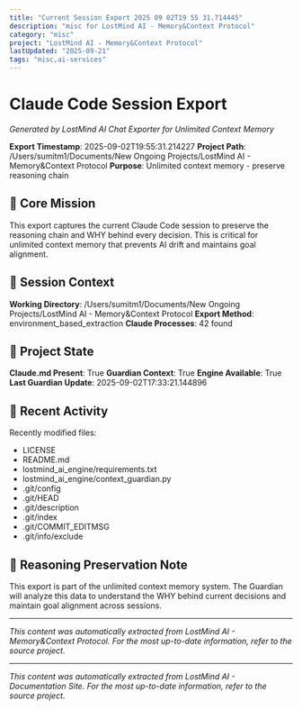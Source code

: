 ```yaml
---
title: "Current Session Export 2025 09 02T19 55 31.714445"
description: "misc for LostMind AI - Memory&Context Protocol"
category: "misc"
project: "LostMind AI - Memory&Context Protocol"
lastUpdated: "2025-09-21"
tags: "misc,ai-services"
---
```


# Claude Code Session Export

*Generated by LostMind AI Chat Exporter for Unlimited Context Memory*

**Export Timestamp**: 2025-09-02T19:55:31.214227
**Project Path**: /Users/sumitm1/Documents/New Ongoing Projects/LostMind AI - Memory&Context Protocol
**Purpose**: Unlimited context memory - preserve reasoning chain

## 🎯 Core Mission

This export captures the current Claude Code session to preserve the reasoning chain and WHY behind every decision. This is critical for unlimited context memory that prevents AI drift and maintains goal alignment.

## 💬 Session Context

**Working Directory**: /Users/sumitm1/Documents/New Ongoing Projects/LostMind AI - Memory&Context Protocol
**Export Method**: environment_based_extraction
**Claude Processes**: 42 found

## 📂 Project State

**Claude.md Present**: True
**Guardian Context**: True
**Engine Available**: True
**Last Guardian Update**: 2025-09-02T17:33:21.144896

## 🔄 Recent Activity

Recently modified files:
- LICENSE
- README.md
- lostmind_ai_engine/requirements.txt
- lostmind_ai_engine/context_guardian.py
- .git/config
- .git/HEAD
- .git/description
- .git/index
- .git/COMMIT_EDITMSG
- .git/info/exclude

## 🧠 Reasoning Preservation Note

This export is part of the unlimited context memory system. The Guardian will analyze this data to understand the WHY behind current decisions and maintain goal alignment across sessions.


---
*This content was automatically extracted from LostMind AI - Memory&Context Protocol. For the most up-to-date information, refer to the source project.*


---
*This content was automatically extracted from LostMind AI - Documentation Site. For the most up-to-date information, refer to the source project.*

